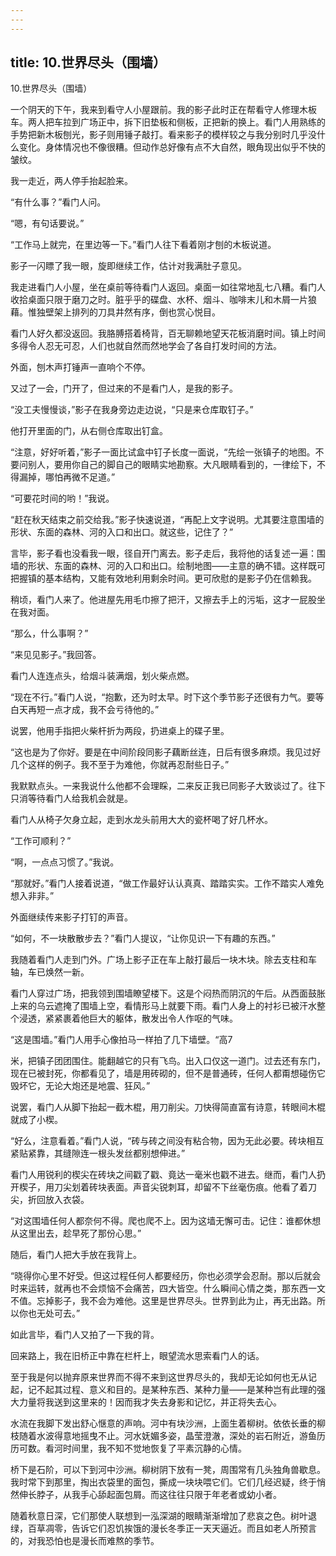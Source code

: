 ```yaml
---
---
---
```

title: 10.世界尽头（围墙）
---





10.世界尽头（围墙）



一个阴天的下午，我来到看守人小屋跟前。我的影子此时正在帮看守人修理木板车。两人把车拉到广场正中，拆下旧垫板和侧板，正把新的换上。看门人用熟练的手势把新木板刨光，影子则用锤子敲打。看来影子的模样较之与我分别时几乎没什么变化。身体情况也不像很糟。但动作总好像有点不大自然，眼角现出似乎不快的皱纹。

我一走近，两人停手抬起脸来。

“有什么事？”看门人问。

“嗯，有句话要说。”

“工作马上就完，在里边等一下。”看门人往下看着刚才刨的木板说道。

影子一闪瞟了我一眼，旋即继续工作，估计对我满肚子意见。

我走进看门人小屋，坐在桌前等待看门人返回。桌面一如往常地乱七八糟。看门人收拾桌面只限于磨刀之时。脏乎乎的碟盘、水杯、烟斗、咖啡末儿和木屑一片狼藉。惟独壁架上排列的刀具井然有序，倒也赏心悦目。

看门人好久都没返回。我胳膊搭着椅背，百无聊赖地望天花板消磨时间。镇上时间多得令人忍无可忍，人们也就自然而然地学会了各自打发时间的方法。

外面，刨木声打锤声一直响个不停。

又过了一会，门开了，但过来的不是看门人，是我的影子。

“没工夫慢慢谈，”影子在我身旁边走边说，“只是来仓库取钉子。”

他打开里面的门，从右侧仓库取出钉盒。

“注意，好好听着，”影子一面比试盒中钉子长度一面说，“先绘一张镇子的地图。不要问别人，要用你自己的脚自己的眼睛实地勘察。大凡眼睛看到的，一律绘下，不得漏掉，哪怕再微不足道。”

“可要花时间的哟！”我说。

“赶在秋天结束之前交给我。”影子快速说道，“再配上文字说明。尤其要注意围墙的形状、东面的森林、河的入口和出口。就这些，记住了？”

言毕，影子看也没看我一眼，径自开门离去。影子走后，我将他的话复述一遍：围墙的形状、东面的森林、河的入口和出口。绘制地图——主意的确不错。这样既可把握镇的基本结构，又能有效地利用剩余时间。更可欣慰的是影子仍在信赖我。

稍顷，看门人来了。他进屋先用毛巾擦了把汗，又擦去手上的污垢，这才一屁股坐在我对面。

“那么，什么事啊？”

“来见见影子。”我回答。

看门人连连点头，给烟斗装满烟，划火柴点燃。

“现在不行。”看门人说，“抱歉，还为时太早。时下这个季节影子还很有力气。要等白天再短一点才成，我不会亏待他的。”

说罢，他用手指把火柴杆折为两段，扔进桌上的碟子里。

“这也是为了你好。要是在中间阶段同影子藕断丝连，日后有很多麻烦。我见过好几个这样的例子。我不至于为难他，你就再忍耐些日子。”

我默默点头。一来我说什么他都不会理睬，二来反正我已同影子大致谈过了。往下只消等待看门人给我机会就是。

看门人从椅子欠身立起，走到水龙头前用大大的瓷杯喝了好几杯水。

“工作可顺利？”

“啊，一点点习惯了。”我说。

“那就好。”看门人接着说道，“做工作最好认认真真、踏踏实实。工作不踏实人难免想入非非。”

外面继续传来影子打钉的声音。

“如何，不一块散散步去？”看门人提议，“让你见识一下有趣的东西。”

我随着看门人走到门外。广场上影子正在车上敲打最后一块木块。除去支柱和车轴，车已焕然一新。

看门人穿过广场，把我领到围墙瞭望楼下。这是个闷热而阴沉的午后。从西面鼓胀上来的乌云遮掩了围墙上空，看情形马上就要下雨。看门人身上的衬衫已被汗水整个浸透，紧紧裹着他巨大的躯体，散发出令人作呕的气味。

“这是围墙。”看门人用手心像拍马一样拍了几下墙壁。“高7

米，把镇子团团围住。能翻越它的只有飞鸟。出入口仅这一道门。过去还有东门，现在已被封死，你都看见了，墙是用砖砌的，但不是普通砖，任何人都甭想碰伤它毁坏它，无论大炮还是地震、狂风。”

说罢，看门人从脚下抬起一截木棍，用刀削尖。刀快得简直富有诗意，转眼间木棍就成了小楔。

“好么，注意看着。”看门人说，“砖与砖之间没有粘合物，因为无此必要。砖块相互紧贴紧靠，其缝隙连一根头发丝都别想伸进。”

看门人用锐利的楔尖在砖块之间戳了戳、竟达一毫米也戳不进去。继而，看门人扔开楔子，用刀尖划着砖块表面。声音尖锐刺耳，却留不下丝毫伤痕。他看了着刀尖，折回放入衣袋。

“对这围墙任何人都奈何不得。爬也爬不上。因为这墙无懈可击。记住：谁都休想从这里出去，趁早死了那份心思。”

随后，看门人把大手放在我背上。

“晓得你心里不好受。但这过程任何人都要经历，你也必须学会忍耐。那以后就会时来运转，就再也不会烦恼不会痛苦，四大皆空。什么瞬间心情之类，那东西一文不值。忘掉影子，我不会为难他。这里是世界尽头。世界到此为止，再无出路。所以你也无处可去。”

如此言毕，看门人又拍了一下我的背。

回来路上，我在旧桥正中靠在栏杆上，眼望流水思索看门人的话。

至于我是何以抛弃原来世界而不得不来到这世界尽头的，我却无论如何也无从记起，记不起其过程、意义和目的。是某种东西、某种力量——是某种岂有此理的强大力量将我送到这里来的！因而我才失去身影和记忆，并正将失去心。

水流在我脚下发出舒心惬意的声响。河中有块沙洲，上面生着柳树。依依长垂的柳枝随着水波得意地摇曳不止。河水妩媚多姿，晶莹澄澈，深处的岩石附近，游鱼历历可数。看河时间里，我不知不觉地恢复了平素沉静的心情。

桥下是石阶，可以下到河中沙洲。柳树阴下放有一凳，周围常有几头独角兽歇息。我时常下到那里，掏出衣袋里的面包，撕成一块块喂它们。它们几经迟疑，终于悄然伸长脖子，从我手心舔起面包屑。而这往往只限于年老者或幼小者。

随着秋意日深，它们那使人联想到一泓深湖的眼睛渐渐增加了悲哀之色。树叶退绿，百草凋零，告诉它们忍饥挨饿的漫长冬季正一天天逼近。而且如老人所预言的，对我恐怕也是漫长而难熬的季节。